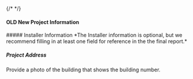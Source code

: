 {/* <NewProject /> */}

#### OLD New Project Information

<DocNameInput label="Project Name" path="doc_name" required />
##### Installer Information *The Installer information is optional, but we
recommend filling in at least one field for reference in the the final report.*
<StringInput label="Technician Name" path="installer.name" />
<StringInput label="Installation Company" path="installer.company_name" />
<StringInput label="Company Address" path="installer.mailing_address" />
<StringInput label="Company Phone" path="installer.phone" />
<StringInput label="Company Email" path="installer.email" />

##### Project Address

<StringInput label="Street Address" path="location.street_address" />
<StringInput label="City" path="location.city" />
<USStateSelect label="State" path="location.state" />
<StringInput label="Zip Code" path="location.zip_code" />

<PhotoInput id="building_number_photo" label="Building Number – Photo">
    Provide a photo of the building that shows the building number.
</PhotoInput>

<SaveCancelButton path="status" />
